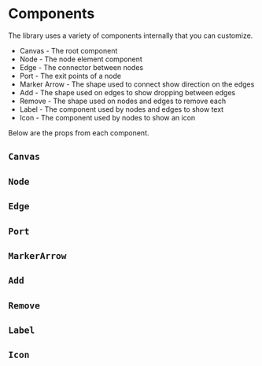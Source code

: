 
<Meta title="Docs/Getting Started/Components" />

# Components
The library uses a variety of components internally that you can
customize.

- Canvas - The root component
- Node - The node element component
- Edge - The connector between nodes
- Port - The exit points of a node
- Marker Arrow - The shape used to connect show direction on the edges
- Add - The shape used on edges to show dropping between edges
- Remove - The shape used on nodes and edges to remove each
- Label - The component used by nodes and edges to show text
- Icon - The component used by nodes to show an icon

Below are the props from each component.

## `Canvas`

<ArgTypes of={Canvas} />

## `Node`
<ArgTypes of={Node} />

## `Edge`
<ArgTypes of={Edge} />

## `Port`
<ArgTypes of={Port} />

## `MarkerArrow`
<ArgTypes of={MarkerArrow} />

## `Add`
<ArgTypes of={Add} />

## `Remove`
<ArgTypes of={Remove} />

## `Label`
<ArgTypes of={Label} />

## `Icon`
<ArgTypes of={Icon} />
